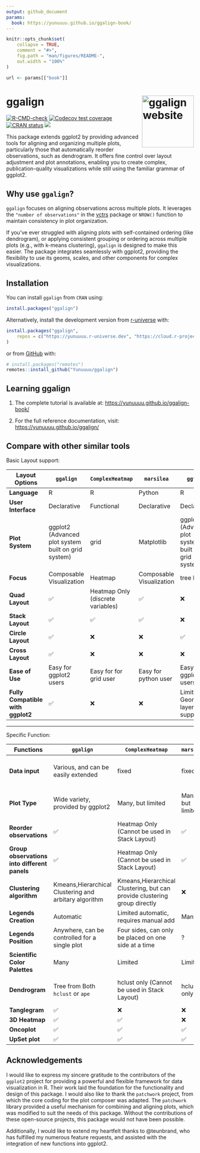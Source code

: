 ```yaml
---
output: github_document
params: 
  book: https://yunuuuu.github.io/ggalign-book/
---
```


<!-- README.md is generated from README.Rmd. Please edit that file -->

```r
knitr::opts_chunk$set(
    collapse = TRUE,
    comment = "#>",
    fig.path = "man/figures/README-",
    out.width = "100%"
)
```

```r
url <- params[["book"]]
```

# ggalign <a href="https://yunuuuu.github.io/ggalign/"><img src="man/figures/logo.png" align="right" height="139" alt="ggalign website" /></a>
<!-- badges: start -->
[![R-CMD-check](https://github.com/Yunuuuu/ggalign/actions/workflows/R-CMD-check.yaml/badge.svg)](https://github.com/Yunuuuu/ggalign/actions/workflows/R-CMD-check.yaml)
[![Codecov test coverage](https://codecov.io/gh/Yunuuuu/ggalign/branch/main/graph/badge.svg)](https://app.codecov.io/gh/Yunuuuu/ggalign?branch=main)
[![CRAN status](https://www.r-pkg.org/badges/version/ggalign)](https://CRAN.R-project.org/package=ggalign)
[![](https://cranlogs.r-pkg.org/badges/ggalign)](https://cran.r-project.org/package=ggalign)
<!-- badges: end -->

This package extends ggplot2 by providing advanced tools for aligning and
organizing multiple plots, particularly those that automatically reorder
observations, such as dendrogram. It offers fine control over layout adjustment
and plot annotations, enabling you to create complex, publication-quality
visualizations while still using the familiar grammar of ggplot2. 

## Why use `ggalign`?
`ggalign` focuses on aligning observations across multiple plots. It leverages
the `"number of observations"` in the
[vctrs](https://vctrs.r-lib.org/reference/vec_size.html) package or `NROW()`
function to maintain consistency in plot organization. 

If you've ever struggled with aligning plots with self-contained ordering (like
dendrogram), or applying consistent grouping or ordering across multiple plots
(e.g., with k-means clustering), `ggalign` is designed to make this easier. The
package integrates seamlessly with ggplot2, providing the flexibility to use its
geoms, scales, and other components for complex visualizations. 

## Installation

You can install `ggalign` from `CRAN` using:
```r
install.packages("ggalign")
```

Alternatively, install the development version from
[r-universe](https://yunuuuu.r-universe.dev/ggalign) with:

```r
install.packages("ggalign",
    repos = c("https://yunuuuu.r-universe.dev", "https://cloud.r-project.org")
)
```

or from [GitHub](https://github.com/Yunuuuu/ggalign) with:
```r
# install.packages("remotes")
remotes::install_github("Yunuuuu/ggalign")
```

## Learning ggalign

 1. The complete tutorial is available at: <https://yunuuuu.github.io/ggalign-book/>

 2. For the full reference documentation, visit: <https://yunuuuu.github.io/ggalign/>

## Compare with other similar tools

Basic Layout support:

| Layout Options                    | `ggalign`                                           | `ComplexHeatmap`                  | `marsilea`               | `ggtree`                                            |
| --------------------------------- | --------------------------------------------------- | --------------------------------- | ------------------------ | --------------------------------------------------- |
| **Language**                      | R                                                   | R                                 | Python                   | R                                                   |
| **User Interface**                | Declarative                                         | Functional                        | Declarative              | Declarative                                         |
| **Plot System**                   | ggplot2 (Advanced plot system built on grid system) | grid                              | Matplotlib               | ggplot2 (Advanced plot system built on grid system) |
| **Focus**                         | Composable Visualization                            | Heatmap                           | Composable Visualization | tree Data                                           |
| **Quad Layout**                   | ✅                                                  | Heatmap Only (discrete variables) | ✅                       | ❌                                                  |
| **Stack Layout**                  | ✅                                                  | ✅                                | ✅                       | ❌                                                  |
| **Circle Layout**                 | ✅                                                  | ❌                                | ❌                       | ✅                                                  |
| **Cross Layout**                  | ✅                                                  | ❌                                | ❌                       | ❌                                                  |
| **Ease of Use**                   | Easy for ggplot2 users                              | Easy for for grid user            | Easy for python user     | Easy for ggplot2 users                              |
| **Fully Compatible with ggplot2** | ✅                                                  | ❌                                | ❌                       | Limited Geometric layers support                    |

-------------------------------------------------------------------------------

Specific Function:

| Functions                                    | `ggalign`                                             | `ComplexHeatmap`                                                          | `marsilea`        | `ggtree`                            |
| -------------------------------------------- | ----------------------------------------------------- | ------------------------------------------------------------------------- | ----------------- | ----------------------------------- |
| **Data input**                               | Various, and can be easily extended                   | fixed                                                                     | fixed             | Various, and can be easily extended |
| **Plot Type**                                | Wide variety, provided by ggplot2                     | Many, but limited                                                         | Many, but limited | Limited Geometric layers support    |
| **Reorder observations**                     | ✅                                                    | Heatmap Only (Cannot be used in Stack Layout)                             | ✅                | ✅                                  |
| **Group observations into different panels** | ✅                                                    | Heatmap Only (Cannot be used in Stack Layout)                             | ✅                | ❌                                  |
| **Clustering algorithm**                     | Kmeans,Hierarchical Clustering and arbitary algorithm | Kmeans,Hierarchical Clustering, but can provide clustering group directly | ❌                | ❌                                  |
| **Legends Creation**                         | Automatic                                             | Limited automatic, requires manual add                                    | Manual            | Automatic                           |
| **Legends Position**                         | Anywhere, can be controlled for a single plot         | Four sides, can only be placed on one side at a time                      | ?                 | Anywhere                            |
| **Scientific Color Palettes**                | Many                                                  | Limited                                                                   | Limited           | Many                                |
| **Dendrogram**                               | Tree from Both `hclust` or `ape`                      | hclust only (Cannot be used in Stack Layout)                              | hclust only       | Tree from Both `hclust` or `ape`    |
| **Tanglegram**                               | ✅                                                    | ❌                                                                        | ❌                | ❌                                  |
| **3D Heatmap**                               | ✅                                                    | ✅                                                                        | ❌                | ❌                                  |
| **Oncoplot**                                 | ✅                                                    | ✅                                                                        | ✅                | ❌                                  |
| **UpSet plot**                               | ✅                                                    | ✅                                                                        | ✅                | ❌                                  |

## Acknowledgements
I would like to express my sincere gratitude to the contributors of the
`ggplot2` project for providing a powerful and flexible framework for data
visualization in R. Their work laid the foundation for the functionality and
design of this package. I would also like to thank the `patchwork` project, from
which the core coding for the plot composer was adapted. The `patchwork` library
provided a useful mechanism for combining and aligning plots, which was modified
to suit the needs of this package. Without the contributions of these
open-source projects, this package would not have been possible.

Additionally, I would like to extend my heartfelt thanks to @teunbrand, who has
fulfilled my numerous feature requests, and assisted with the integration of new
functions into ggplot2.
